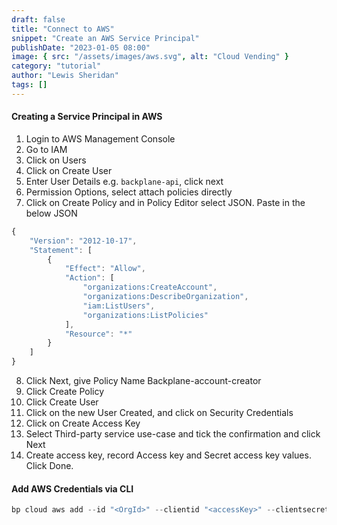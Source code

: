```yaml
---
draft: false
title: "Connect to AWS"
snippet: "Create an AWS Service Principal"
publishDate: "2023-01-05 08:00"
image: { src: "/assets/images/aws.svg", alt: "Cloud Vending" }
category: "tutorial"
author: "Lewis Sheridan"
tags: []
---
```



#### Creating a Service Principal in AWS

1. Login to AWS Management Console
2. Go to IAM
3. Click on Users
4. Click on Create User
5. Enter User Details e.g. `backplane-api`, click next
6. Permission Options, select attach policies directly
7. Click on Create Policy and in Policy Editor select JSON. Paste in the below JSON

```js
{
    "Version": "2012-10-17",
    "Statement": [
        {
            "Effect": "Allow",
            "Action": [
                "organizations:CreateAccount",
                "organizations:DescribeOrganization",
                "iam:ListUsers",
                "organizations:ListPolicies"
            ],
            "Resource": "*"
        }
    ]
}
```

8. Click Next, give Policy Name Backplane-account-creator
9. Click Create Policy
10. Click Create User
11. Click on the new User Created, and click on Security Credentials
12. Click on Create Access Key
13. Select Third-party service use-case and tick the confirmation and click Next
14. Create access key, record Access key and Secret access key values. Click Done.

#### Add AWS Credentials via CLI

```js
bp cloud aws add --id "<OrgId>" --clientid "<accessKey>" --clientsecret "<accessKeySecret>"
```
